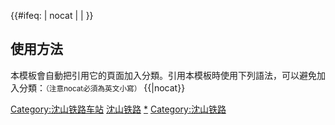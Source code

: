 {{鐵道路線|lua=1
| 模板名稱 = 沈山铁路
| 名稱 = [[File:China Railways.svg|15px|中国国家铁路集团|link=中国国家铁路集团]] [[沈山铁路]]
| 代表色 = #0033c9
| Logo = [[File:China Railways.svg|17px]]
| 背景顏色 = #FFFFFF
| 車站列表 = 山海关 ~ 万家屯 ~ s前所s ~ 高岭 ~ 前卫 ~ 网户 ~ s荒地s ~ s江家岭s ~ 绥中 ~ 东辛庄 ~ s望海s ~ 沙后所 ~ s白庙子s ~ 大甸 ~ 兴城 ~ s韩家沟s ~ 葫芦岛 ~ 塔山 ~ 高桥镇 ~ s陈家屯s ~ 女儿河 ~ 桃园站 (辽宁省) ~ 锦州 ~ s百股s ~ 双羊店 ~ s兰家s ~ 凌海 ~ s金城s ~ 红旗 ~ s八里站 (辽宁省)s ~ 石山站 (辽宁省) ~ s羊圈子s ~ s道口s ~ 沟帮子 ~ s赵家屯s ~ 青堆子 ~ s八家s ~ 高山子 ~ s段家s ~ 大虎山 ~ s西刘s ~ 唐家 ~ s广盛s ~ s励家s ~ 绕阳河 ~ s方家s ~ 大红旗 ~ s石狮s ~ s柳河沟s ~ 新民 ~ 高台山 ~ s巨流河s ~ s班家河s ~ 兴隆店 ~ 三台 ~ 马三家 ~ s兰家屯s ~ s永安站 (辽宁省)s ~ 裕国 ~ 于洪 ~ 揽军屯 ~ 沈阳
}}
<includeonly>{{#ifeq: {{{1}}} | nocat | <!--空--> | [[Category:沈山铁路车站]] }}</includeonly><noinclude>
==使用方法==
本模板會自動把引用它的頁面加入分類。引用本模板時使用下列語法，可以避免加入分類：<small>（注意nocat必須為英文小寫）</small>
<nowiki>{{</nowiki>{{PAGENAME}}<nowiki>|nocat}}</nowiki>
[[Category:中國鐵路路線模板|沈山铁路]]
[[Category:沈山铁路车站|*]]
[[Category:沈山铁路]]
</noinclude>